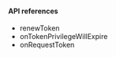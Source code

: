 <PlatformWrapper platform="electron">

#### API references
-   <Link target="_blank" to="{{global.API_REF_ELECTRON_ROOT}}/class_irtcengine.html#api_renewtoken">renewToken</Link>
-   <Link target="_blank" to="{{global.API_REF_ELECTRON_ROOT}}/class_irtcengineeventhandler.html#callback_ontokenprivilegewillexpire">onTokenPrivilegeWillExpire</Link>
-   <Link target="_blank" to="{{global.API_REF_ELECTRON_ROOT}}/class_irtcengineeventhandler.html#ariaid-title50">onRequestToken</Link>
</PlatformWrapper>
